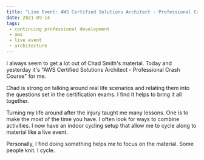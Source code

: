 ```yaml
---
title: "Live Event: AWS Certified Solutions Architect - Professional Crash Course"
date: 2021-09-14
tags:
 - continuing professional development
 - aws
 - live event
 - architecture
---
```


I  always seem to get a lot out of Chad Smith's material. Today and yesterday it's
"AWS Certified Solutions Architect - Professional Crash Course" for me.

Chad is strong on talking around real life scenarios and relating them into the questions set in the certification
exams. I find it helps to bring it all together.

Turning my life around after the injury taught me many lessons. One is to make the most of the time you have.
I often look for ways to combine activities. I now have an indoor cycling setup that allow me to cycle along
to material like a live event.

Personally, I find doing something helps me to focus on the material. Some people knit. I cycle.
